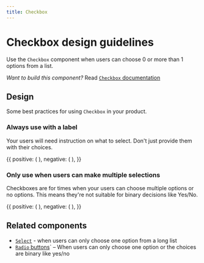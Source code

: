 ```yaml
---
title: Checkbox
---
```




# Checkbox design guidelines

Use the `Checkbox` component when users can choose 0 or more than 1 options from a list.

*Want to build this component?* Read [`Checkbox` documentation](/develop/Checkbox)

## Design

Some best practices for using `Checkbox` in your product.

### Always use with a label

Your users will need instruction on what to select. Don't just provide them with their choices.

<DoDont>
  {{
    positive: (
      <Box>
      <Field label="Choose any currencies you'd like to track">
                  <Checkbox label="Ether (ETH)" required="true" my={2} />
                  <Checkbox label="Bitcoin (BTC)" required="true" my={2} />
                  <Checkbox label="Ethereum Classic (ETC)" required="true" my={2} />
                  <Checkbox label="Litecoin (LTC)" required="true" my={2} />
                </Field>
      </Box>
    ),
    negative: (
      <Box>
      <Checkbox label="Ether (ETH)" required="true" my={2} />
                <Checkbox label="Bitcoin (BTC)" required="true" my={2} />
                <Checkbox label="Ethereum Classic (ETC)" required="true" my={2} />
                <Checkbox label="Litecoin (LTC)" required="true" my={2} />
      </Box>
    ),
  }}
</DoDont>

### Only use when users can make multiple selections

Checkboxes are for times when your users can choose multiple options or no options. This means they're not suitable for binary decisions like Yes/No.

<DoDont>
  {{
    positive: (
      <Box>
      <Field label="Choose any currencies you'd like to track">
                  <Checkbox label="Ether (ETH)" required="true" my={2} />
                  <Checkbox label="Bitcoin (BTC)" required="true" my={2} />
                  <Checkbox label="Ethereum Classic (ETC)" required="true" my={2} />
                  <Checkbox label="Litecoin (LTC)" required="true" my={2} />
                </Field>
      </Box>
    ),
    negative: (
      <Box>
      <Field label="Would you like alerts when the price changes?">
                  <Checkbox label="Yes" required="true" my={2} />
                  <Checkbox label="No" required="true" my={2} />
                </Field>
      </Box>
    ),
  }}
</DoDont>

## Related components

- [`Select`](/Develop/Select) - when users can only choose one option from a long list
- [`Radio` buttons](/Develop/Radio)` – When users can only choose one option or the choices are binary like yes/no
